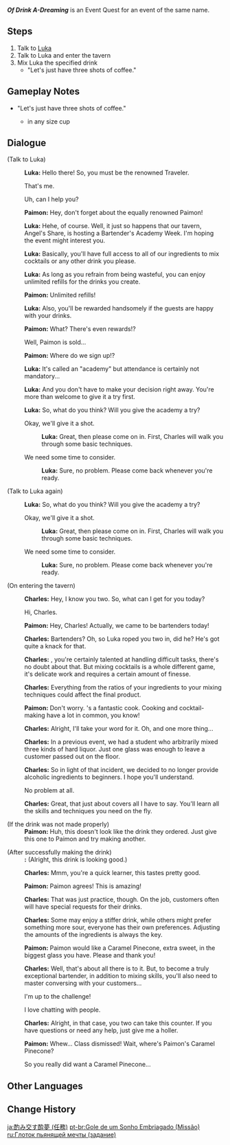 {{About|the event [[World Quest]]|the [[Version 2.5]] event|Of Drink A-Dreaming}}
{{Quest Infobox
|id            = 70502
|title         = Of Drink A-Dreaming
|image         = NPC Location Luka Context.png <!--same thing (quest start)-->
|type          = World
|region        = Mondstadt
|area          = Starfell Valley
|subarea       = Mondstadt City
|event_name    = Of Drink A-Dreaming
|requirement   = 
* Reach [[Adventure Rank]] 28 or above
* Complete {{Quest|The Crane Returns on the Wind|showType=0}}
* Complete {{Quest|The Spindrift Shall Never Return to the Sea|showType=0}}
|startLocation = [[City of Mondstadt]], [[Mondstadt]]
|rewards       = Mora*10,000;Adventurer's Experience*4
|otherRewards  = 
* Unlocks the [[Of Drink A-Dreaming]] event.
|characters    = Charles; Luka; Paimon; Traveler
|voiced        = yes
}}
'''''Of Drink A-Dreaming''''' is an Event Quest for an event of the same name.

==Steps==
# Talk to [[Luka]]
# Talk to Luka and enter the tavern
# Mix Luka the specified drink
#* "Let's just have three shots of coffee."

==Gameplay Notes==
* "Let's just have three shots of coffee."
** {{Ingredient|Coffee|3<!--exactly-->}} in any size cup

==Dialogue==
{{Quest Description|Angel's Share seems to have started hosting some special event recently...}}
{{Dialogue Start}}
;(Talk to Luka)
:{{A|vo eqtj001 1 luka 01.ogg}} '''Luka:''' Hello there! So, you must be the renowned Traveler.
:{{DIcon}} That's me.
:{{DIcon}} Uh, can I help you?
:{{A|vo eqtj001 1 paimon 01.ogg}} '''Paimon:''' Hey, don't forget about the equally renowned Paimon!
:{{A|vo eqtj001 1 luka 02.ogg}} '''Luka:''' Hehe, of course. Well, it just so happens that our tavern, Angel's Share, is hosting a Bartender's Academy Week. I'm hoping the event might interest you.
:{{A|vo eqtj001 1 luka 03.ogg}} '''Luka:''' Basically, you'll have full access to all of our ingredients to mix cocktails or any other drink you please.
:{{A|vo eqtj001 1 luka 04.ogg}} '''Luka:''' As long as you refrain from being wasteful, you can enjoy unlimited refills for the drinks you create.
:{{A|vo eqtj001 1 paimon 02.ogg}} '''Paimon:''' Unlimited refills!
:{{A|vo eqtj001 1 luka 05.ogg}} '''Luka:''' Also, you'll be rewarded handsomely if the guests are happy with your drinks.
:{{A|vo eqtj001 1 paimon 03.ogg}} '''Paimon:''' What? There's even rewards!?
:{{DIcon}} Well, Paimon is sold...
:{{A|vo eqtj001 1 paimon 04.ogg}} '''Paimon:''' Where do we sign up!?
:{{A|vo eqtj001 1 luka 06.ogg}} '''Luka:''' It's called an "academy" but attendance is certainly not mandatory...
:{{A|vo eqtj001 1 luka 07.ogg}} '''Luka:''' And you don't have to make your decision right away. You're more than welcome to give it a try first.
:{{A|vo eqtj001 1 luka 08.ogg}} '''Luka:''' So, what do you think? Will you give the academy a try?
:{{DIcon}} Okay, we'll give it a shot.
::{{A|vo eqtj001 1 luka 09a.ogg}} '''Luka:''' Great, then please come on in. First, Charles will walk you through some basic techniques.
:{{DIcon}} We need some time to consider.
::{{A|vo eqtj001 1 luka 09b.ogg}} '''Luka:''' Sure, no problem. Please come back whenever you're ready.

;(Talk to Luka again)
:{{A|vo eqtj001 2 luka 01.ogg}} '''Luka:''' So, what do you think? Will you give the academy a try?
:{{DIcon}} Okay, we'll give it a shot.
::{{A|vo eqtj001 2 luka 02a.ogg}} '''Luka:''' Great, then please come on in. First, Charles will walk you through some basic techniques.
:{{DIcon}} We need some time to consider.
::{{A|vo eqtj001 2 luka 02b.ogg}} '''Luka:''' Sure, no problem. Please come back whenever you're ready.

;(On entering the tavern)
:{{A|vo eqtj001 3 charles 01.ogg}} '''Charles:''' Hey, I know you two. So, what can I get for you today?
:{{DIcon}} Hi, Charles.
:{{A|vo eqtj001 3 paimon 01.ogg}} '''Paimon:''' Hey, Charles! Actually, we came to be bartenders today!
:{{A|vo eqtj001 3 charles 02.ogg}} '''Charles:''' Bartenders? Oh, so Luka roped you two in, did he? He's got quite a knack for that.
:{{A|vo eqtj001 3 charles 03.ogg}} '''Charles:''' {{Traveler}}, you're certainly talented at handling difficult tasks, there's no doubt about that. But mixing cocktails is a whole different game, it's delicate work and requires a certain amount of finesse.
:{{A|vo eqtj001 3 charles 04.ogg}} '''Charles:''' Everything from the ratios of your ingredients to your mixing techniques could affect the final product.
:{{A|vo eqtj001 3 paimon 02a.ogg}} {{A|vo eqtj001 3 paimon 02b.ogg}} '''Paimon:''' Don't worry. {{MC|He|She}}'s a fantastic cook. Cooking and cocktail-making have a lot in common, you know!
:{{A|vo eqtj001 3 charles 05.ogg}} '''Charles:''' Alright, I'll take your word for it. Oh, and one more thing...
:{{A|vo eqtj001 3 charles 06.ogg}} '''Charles:''' In a previous event, we had a student who arbitrarily mixed three kinds of hard liquor. Just one glass was enough to leave a customer passed out on the floor.
:{{A|vo eqtj001 3 charles 07.ogg}} '''Charles:''' So in light of that incident, we decided to no longer provide alcoholic ingredients to beginners. I hope you'll understand.
:{{DIcon}} No problem at all.
:{{A|vo eqtj001 3 charles 08.ogg}} '''Charles:''' Great, that just about covers all I have to say. You'll learn all the skills and techniques you need on the fly.

;(If the drink was not made properly)
:'''Paimon:''' Huh, this doesn't look like the drink they ordered. Just give this one to Paimon and try making another.

;(After successfully making the drink)
:'''{{Traveler}}:''' (Alright, this drink is looking good.)
:{{A|vo eqtj001 4 charles 01.ogg}} '''Charles:''' Mmm, you're a quick learner, this tastes pretty good.
:{{A|vo eqtj001 4 paimon 01.ogg}} '''Paimon:''' Paimon agrees! This is amazing!
:{{A|vo eqtj001 4 charles 02.ogg}} '''Charles:''' That was just practice, though. On the job, customers often will have special requests for their drinks.
:{{A|vo eqtj001 4 charles 03.ogg}} '''Charles:''' Some may enjoy a stiffer drink, while others might prefer something more sour, everyone has their own preferences. Adjusting the amounts of the ingredients is always the key.
:{{A|vo eqtj001 4 paimon 02.ogg}} '''Paimon:''' Paimon would like a Caramel Pinecone, extra sweet, in the biggest glass you have. Please and thank you!
:{{A|vo eqtj001 4 charles 04.ogg}} '''Charles:''' Well, that's about all there is to it. But, to become a truly exceptional bartender, in addition to mixing skills, you'll also need to master conversing with your customers...
:{{DIcon}} I'm up to the challenge!
:{{DIcon}} I love chatting with people.
:{{A|vo eqtj001 4 charles 05.ogg}} '''Charles:''' Alright, in that case, you two can take this counter. If you have questions or need any help, just give me a holler.
:{{A|vo eqtj001 4 paimon 03.ogg}} '''Paimon:''' Whew... Class dismissed! Wait, where's Paimon's Caramel Pinecone?
:{{DIcon}} So you really did want a Caramel Pinecone...
{{Dialogue End}}

==Other Languages==
{{Other Languages
|en      = Of Drink A-Dreaming
|zhs     = 曲生酌微梦
|zhs_rm  = Qū Shēng Zhuó Wēi Mèng
|zht     = 曲生酌微夢
|zht_rm  = Qū Shēng Zhuó Wēi Mèng
|zh_tl   = 
|ja      = 酌み交す酔夢
|ja_rm   = Kumikawasu Suimu{{Assumed}}
|ja_tl   = A Drunken Dream with Wines
|ko      = 술잔의 작은 꿈
|ko_rm   = Suljan-ui Jageun Kkum
|ko_tl   = A Little Dream of Glass
|es      = Sueños embriagadores
|es_tl   = Intoxicating Dreams
|fr      = Une gorgée d'un rêve d'ivresse
|fr_tl   = A Mouthful of a Dream of Drunkenness
|ru      = Глоток пьянящей мечты
|ru_tl   = A Sip of Intoxicating Dream
|th      = จิบแห่งความฝันอันเมามาย
|th_rm   = 
|th_tl   = Sips of a Drunken Dream
|vi      = Một Ngụm Mộng Mơ
|vi_tl   = 
|de      = Ein Schluck eines beschwipsten Traums
|de_tl   = A Sip of a Tipsy Dream
|id      = Seteguk Mimpi Mabuk
|id_tl   = A Gulp of Drunken Dreaming
|pt      = Gole de um Sonho Embriagado
|pt_tl   = 
}}

==Change History==
{{Change History|2.5}}

[[ja:酌み交す酔夢 (任務)]]
[[pt-br:Gole de um Sonho Embriagado (Missão)]]
[[ru:Глоток пьянящей мечты (задание)]]
